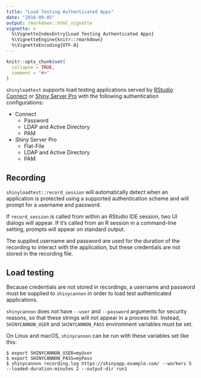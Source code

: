 ```yaml
---
title: "Load Testing Authenticated Apps"
date: "2018-09-05"
output: rmarkdown::html_vignette
vignette: >
  %\VignetteIndexEntry{Load Testing Authenticated Apps}
  %\VignetteEngine{knitr::rmarkdown}
  %\VignetteEncoding{UTF-8}
---
```


```r
knitr::opts_chunk$set(
  collapse = TRUE,
  comment = "#>"
)
```

`shinyloadtest` supports load testing applications served by [RStudio Connect](https://www.rstudio.com/products/connect/) or [Shiny Server Pro](https://www.rstudio.com/products/shiny-server-pro/) with the following authentication configurations:

* Connect
    * Password
    * LDAP and Active Directory
    * PAM
* Shiny Server Pro
    * Flat-File
    * LDAP and Active Directory
    * PAM

## Recording

`shinyloadtest::record_session` will automatically detect when an application is protected using a supported authentication scheme and will prompt for a username and password.

If `record_session` is called from within an RStudio IDE session, two UI dialogs will appear. If it's called from an R session in a command-line setting, prompts will appear on standard output.

The supplied username and password are used for the duration of the recording to interact with the application, but these credentials are not stored in the recording file.

## Load testing

Because credentials are not stored in recordings, a username and password must be supplied to `shinycannon` in order to load test authenticated applications.

`shinycannon` does not have `--user` and `--password` arguments for security reasons, so that these strings will not appear in a process list. Instead, `SHINYCANNON_USER` and `SHINYCANNON_PASS` environment variables must be set.

On Linux and macOS, `shinycannon` can be run with these variables set like this:

```
$ export SHINYCANNON_USER=myUser
$ export SHINYCANNON_PASS=myPass
$ shinycannon recording.log https://shinyapp.example.com/ --workers 5 --loaded-duration-minutes 2 --output-dir run1
```
